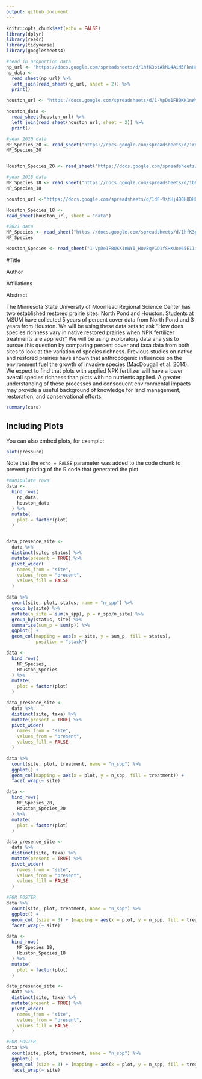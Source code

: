```yaml
---
output: github_document
---
```


```r
knitr::opts_chunk$set(echo = FALSE)
library(dplyr)
library(readr)
library(tidyverse)
library(googlesheets4)

#read in proportion data
np_url <- "https://docs.google.com/spreadsheets/d/1hfK3ptAkMU4AiM5PknHe4IebFl29wEWNdMKpc5nEC4M/edit#gid=0"
np_data <-
  read_sheet(np_url) %>% 
  left_join(read_sheet(np_url, sheet = 2)) %>% 
  print()

houston_url <- "https://docs.google.com/spreadsheets/d/1-VpDe1FBQKK1nWYI_HOV8qVGD1fSHKUoe65E11iqOEU/edit#gid=1776011343"

houston_data <-
  read_sheet(houston_url) %>% 
  left_join(read_sheet(houston_url, sheet = 2)) %>% 
  print()

#year 2020 data
NP_Species_20 <- read_sheet("https://docs.google.com/spreadsheets/d/1rVNHuyM9z6qAGKWknkn8j7zuJhFyHJeZnLgxxVdpM-4/edit#gid=0")
NP_Species_20


Houston_Species_20 <- read_sheet("https://docs.google.com/spreadsheets/d/1E4_RjXlmtJN9BJ0-z-cDE3Mzdpym_Bl0bLrklUKAsu8/edit#gid=0")

#year 2018 data
NP_Species_18 <- read_sheet("https://docs.google.com/spreadsheets/d/1bBaDxI7PnZIbDDT4N_kmLap8wHPJO6cyj4Qaxv3xwvI/edit#gid=0")
NP_Species_18

houston_url <-"https://docs.google.com/spreadsheets/d/1dE-9shHj4D0H8DHCF25JeJpycBEBOA5x38j4uQILnJs/edit#gid=0"

Houston_Species_18 <- 
read_sheet(houston_url, sheet = "data")

#2021 data
NP_Species <- read_sheet("https://docs.google.com/spreadsheets/d/1hfK3ptAkMU4AiM5PknHe4IebFl29wEWNdMKpc5nEC4M/edit#gid=0")
NP_Species

Houston_Species <- read_sheet("1-VpDe1FBQKK1nWYI_HOV8qVGD1fSHKUoe65E11iqOEU")

```

#Title

Author

Affiliations

Abstract

The Minnesota State University of Moorhead Regional Science Center has two established restored prairie sites: North Pond and Houston. Students at MSUM have collected 5 years of percent cover data from North Pond and 3 years from Houston. We will be using these data sets to ask "How does species richness vary in native restored prairies when NPK fertilizer treatments are applied?" We will be using exploratory data analysis to pursue this question by comparing percent cover and taxa data from both sites to look at the variation of species richness. Previous studies on native and restored prairies have shown that anthropogenic influences on the environment fuel the growth of invasive species (MacDougall et al. 2014). We expect to find that plots with applied NPK fertilizer will have a lower overall species richness than plots with no nutrients applied. A greater understanding of these processes and consequent environmental impacts may provide a useful background of knowledge for land management, restoration, and conservational efforts.

```r
summary(cars)
```

## Including Plots

You can also embed plots, for example:

```r
plot(pressure)
```

Note that the `echo = FALSE` parameter was added to the code chunk to prevent printing of the R code that generated the plot.

```r

#manipulate rows
data <-
  bind_rows(
    np_data, 
    houston_data
  ) %>% 
  mutate(
    plot = factor(plot)
  )


data_presence_site <- 
  data %>% 
  distinct(site, status) %>% 
  mutate(present = TRUE) %>% 
  pivot_wider(
    names_from = "site", 
    values_from = "present", 
    values_fill = FALSE
  ) 

data %>% 
  count(site, plot, status, name = "n_spp") %>% 
  group_by(site) %>% 
  mutate(n_site = sum(n_spp), p = n_spp/n_site) %>% 
  group_by(status, site) %>% 
  summarise(sum_p = sum(p)) %>% 
  ggplot() +
  geom_col(mapping = aes(x = site, y = sum_p, fill = status),
           position = "stack")

```

```r

data <-
  bind_rows(
    NP_Species, 
    Houston_Species
  ) %>% 
  mutate(
    plot = factor(plot)
  )

data_presence_site <- 
  data %>% 
  distinct(site, taxa) %>% 
  mutate(present = TRUE) %>% 
  pivot_wider(
    names_from = "site", 
    values_from = "present", 
    values_fill = FALSE
  )

data %>% 
  count(site, plot, treatment, name = "n_spp") %>% 
  ggplot() +
  geom_col(mapping = aes(x = plot, y = n_spp, fill = treatment)) +
  facet_wrap(~ site)
```

```r

data <-
  bind_rows(
    NP_Species_20, 
    Houston_Species_20
  ) %>% 
  mutate(
    plot = factor(plot)
  )

data_presence_site <- 
  data %>% 
  distinct(site, taxa) %>% 
  mutate(present = TRUE) %>% 
  pivot_wider(
    names_from = "site", 
    values_from = "present", 
    values_fill = FALSE
  ) 

#FOR POSTER
data %>% 
  count(site, plot, treatment, name = "n_spp") %>% 
  ggplot() +
  geom_col (size = 3) + (mapping = aes(x = plot, y = n_spp, fill = treatment)) +
  facet_wrap(~ site)
```

```r

data <-
  bind_rows(
    NP_Species_18, 
    Houston_Species_18
  ) %>% 
  mutate(
    plot = factor(plot)
  )

data_presence_site <- 
  data %>% 
  distinct(site, taxa) %>% 
  mutate(present = TRUE) %>% 
  pivot_wider(
    names_from = "site", 
    values_from = "present", 
    values_fill = FALSE
  )  

#FOR POSTER
data %>% 
  count(site, plot, treatment, name = "n_spp") %>% 
  ggplot() +
  geom_col (size = 3) + (mapping = aes(x = plot, y = n_spp, fill = treatment)) +
  facet_wrap(~ site)
```
